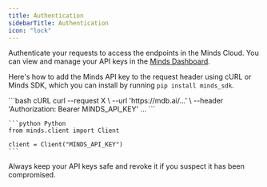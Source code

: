 ```yaml
---
title: Authentication
sidebarTitle: Authentication
icon: "lock"
---
```


Authenticate your requests to access the endpoints in the Minds Cloud. You can view and manage your API keys in the [Minds Dashboard](https://mdb.ai/apiKeys).

Here's how to add the Minds API key to the request header using cURL or Minds SDK, which you can install by running `pip install minds_sdk`.

<CodeGroup>
    ```bash cURL
    curl --request X \
    --url 'https://mdb.ai/...' \
    --header 'Authorization: Bearer MINDS_API_KEY'
    ...
    ```

    ```python Python
    from minds.client import Client

    client = Client("MINDS_API_KEY")
    ```
</CodeGroup>

Always keep your API keys safe and revoke it if you suspect it has been compromised.
